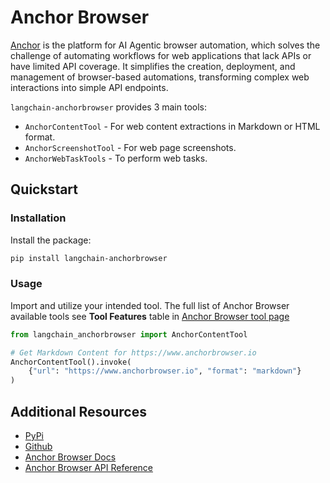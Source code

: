 # Anchor Browser

[Anchor](https://anchorbrowser.io?utm=langchain) is the platform for AI Agentic browser automation, which solves the challenge of automating workflows for web applications that lack APIs or have limited API coverage. It simplifies the creation, deployment, and management of browser-based automations, transforming complex web interactions into simple API endpoints.

`langchain-anchorbrowser` provides 3 main tools:
- `AnchorContentTool` - For web content extractions in Markdown or HTML format.
- `AnchorScreenshotTool` - For web page screenshots.
- `AnchorWebTaskTools` - To perform web tasks.

## Quickstart

### Installation

Install the package:

```bash
pip install langchain-anchorbrowser
```

### Usage

Import and utilize your intended tool. The full list of Anchor Browser available tools see **Tool Features** table in [Anchor Browser tool page](/oss/integrations/tools/anchor_browser)

```python
from langchain_anchorbrowser import AnchorContentTool

# Get Markdown Content for https://www.anchorbrowser.io
AnchorContentTool().invoke(
    {"url": "https://www.anchorbrowser.io", "format": "markdown"}
)
```

## Additional Resources

- [PyPi](https://pypi.org/project/langchain-anchorbrowser)
- [Github](https://github.com/anchorbrowser/langchain-anchorbrowser)
- [Anchor Browser Docs](https://docs.anchorbrowser.io/introduction?utm=langchain)
- [Anchor Browser API Reference](https://docs.anchorbrowser.io/api-reference/ai-tools/perform-web-task?utm=langchain)
